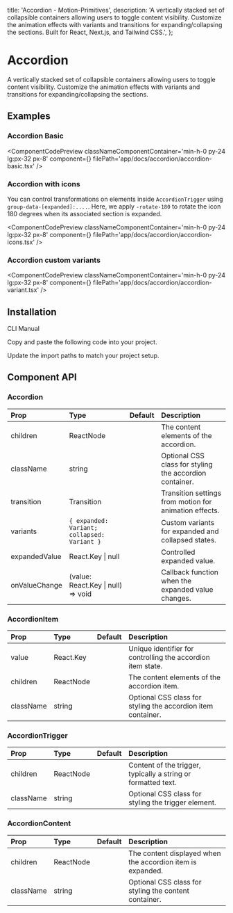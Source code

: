   title: 'Accordion - Motion-Primitives',
  description:
    'A vertically stacked set of collapsible containers allowing users to toggle content visibility. Customize the animation effects with variants and transitions for expanding/collapsing the sections. Built for React, Next.js, and Tailwind CSS.',
};


# Accordion

A vertically stacked set of collapsible containers allowing users to toggle content visibility. Customize the animation effects with variants and transitions for expanding/collapsing the sections.

## Examples

### Accordion Basic

<ComponentCodePreview
  classNameComponentContainer='min-h-0 py-24 lg:px-32 px-8'
  component={<AccordionBasic />}
  filePath='app/docs/accordion/accordion-basic.tsx'
/>

### Accordion with icons

You can control transformations on elements inside `AccordionTrigger` using `group-data-[expanded]:....`.
Here, we apply `-rotate-180` to rotate the icon 180 degrees when its associated section is expanded.

<ComponentCodePreview
  classNameComponentContainer='min-h-0 py-24 lg:px-32 px-8'
  component={<AccordionIcons />}
  filePath='app/docs/accordion/accordion-icons.tsx'
/>

### Accordion custom variants

<ComponentCodePreview
  classNameComponentContainer='min-h-0 py-24 lg:px-32 px-8'
  component={<AccordionVariant />}
  filePath='app/docs/accordion/accordion-variant.tsx'
/>

## Installation

<Tabs defaultValue="cli">

<TabsList>
  <TabsTrigger value='cli'>CLI</TabsTrigger>
  <TabsTrigger value='manual'>Manual</TabsTrigger>
</TabsList>

<TabsContent value="cli">

<InstallationCli value='accordion' />

</TabsContent>

<TabsContent value="manual">

<Steps>

<Step>Copy and paste the following code into your project.</Step>

<CodeBlock filePath='components/core/accordion.tsx' />

<Step>Update the import paths to match your project setup.</Step>

</Steps>

</TabsContent>

</Tabs>

## Component API

### Accordion

| Prop          | Type                                        | Default | Description                                             |
| :------------ | :------------------------------------------ | :------ | :------------------------------------------------------ |
| children      | ReactNode                                   |         | The content elements of the accordion.                  |
| className     | string                                      |         | Optional CSS class for styling the accordion container. |
| transition    | Transition                                  |         | Transition settings from motion for animation effects.  |
| variants      | `{ expanded: Variant; collapsed: Variant }` |         | Custom variants for expanded and collapsed states.      |
| expandedValue | React.Key \| null                           |         | Controlled expanded value.                              |
| onValueChange | (value: React.Key \| null) => void          |         | Callback function when the expanded value changes.      |

### AccordionItem

| Prop      | Type      | Default | Description                                                  |
| :-------- | :-------- | :------ | :----------------------------------------------------------- |
| value     | React.Key |         | Unique identifier for controlling the accordion item state.  |
| children  | ReactNode |         | The content elements of the accordion item.                  |
| className | string    |         | Optional CSS class for styling the accordion item container. |

### AccordionTrigger

| Prop      | Type      | Default | Description                                                   |
| :-------- | :-------- | :------ | :------------------------------------------------------------ |
| children  | ReactNode |         | Content of the trigger, typically a string or formatted text. |
| className | string    |         | Optional CSS class for styling the trigger element.           |

### AccordionContent

| Prop      | Type      | Default | Description                                                |
| :-------- | :-------- | :------ | :--------------------------------------------------------- |
| children  | ReactNode |         | The content displayed when the accordion item is expanded. |
| className | string    |         | Optional CSS class for styling the content container.      |
